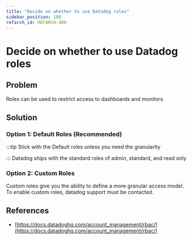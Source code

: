 ```yaml
---
title: "Decide on whether to use Datadog roles"
sidebar_position: 100
refarch_id: REFARCH-480
---
```


# Decide on whether to use Datadog roles

## Problem
Roles can be used to restrict access to dashboards and monitors.

## Solution

### Option 1: Default Roles  (Recommended)

:::tip
Stick with the Default roles unless you need the granularity

:::
Datadog ships with the standard roles of admin, standard, and read only

### Option 2: Custom Roles

Custom roles give you the ability to define a more granular access model. To enable custom roles, datadog support must be contacted.

## References

- [https://docs.datadoghq.com/account_management/rbac/](https://docs.datadoghq.com/account_management/rbac/)


